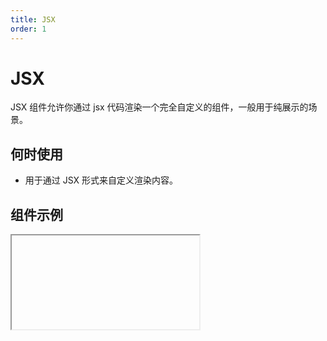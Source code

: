 ```yaml
---
title: JSX
order: 1
---
```


# JSX

JSX 组件允许你通过 jsx 代码渲染一个完全自定义的组件，一般用于纯展示的场景。

## 何时使用

- 用于通过 JSX 形式来自定义渲染内容。

## 组件示例


<Iframe url="https://www.aliwork.com/developer/jsx-v2?isRenderNav=false" />

## 组件属性


<AttrTable
  dataSource={[
    {
      code: 'render',
      type: '() => ReactNode',
      default: '-',
      desc: '展示内容,可直接返回JSX代码',
    },
  ]}
/>
